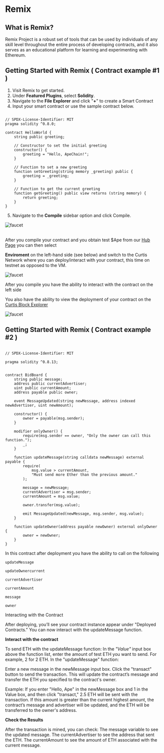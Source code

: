 # Remix
## What is Remix? 
Remix Project is a robust set of tools that can be used by individuals of any skill level throughout the entire process of developing contracts, and it also serves as an educational platform for learning and experimenting with Ethereum.

## Getting Started with Remix ( Contract example #1 )
1. Visit Remix to get started. 
1. Under **Featured Plugins**, select **Solidity**.
3. Navigate to the **File Explorer** and click "**+**" to create a Smart Contract 
4. Input your smart contract or use the sample contract below.
```solidity

// SPDX-License-Identifier: MIT
pragma solidity ^0.8.0;

contract HelloWorld {
    string public greeting;

    // Constructor to set the initial greeting
    constructor() {
        greeting = "Hello, ApeChain!";
    }

    // Function to set a new greeting
    function setGreeting(string memory _greeting) public {
        greeting = _greeting;
    }

    // Function to get the current greeting
    function getGreeting() public view returns (string memory) {
        return greeting;
    }
}
```
5. Navigate to the **Compile** sidebar option and click Compile. 


![faucet](../../images/Remix_1.png)
<br></br>

After you compile your contract and you obtain test $Ape from our [Hub Page](https://curtis.hub.caldera.xyz/) you can then select 

**Enviroment** on the left-hand side (see below) and switch to the Curtis Network where you can deploy/interact with your contract, this time on testnet as opposed to the VM.



![faucet](../../images/remix_deploy_share.png)


After you compile you have the ability to interact with the contract on the left side 

You also have the ability to view the deployment of your contract on the [Curtis Block Explorer](https://curtis.explorer.caldera.xyz/)

![faucet](../../images/deployed_contract.png)



## Getting Started with Remix ( Contract example #2 ) 
```solidity

// SPDX-License-Identifier: MIT

pragma solidity ^0.8.13;


contract BidBoard {
    string public message;
    address public currentAdvertiser;
    uint public currentAmount;
    address payable public owner;
    
    event MessageUpdated(string newMessage, address indexed newAdvertiser, uint newAmount);
    
    constructor() {
        owner = payable(msg.sender);
    }
    
    modifier onlyOwner() {
        require(msg.sender == owner, "Only the owner can call this function.");
        _; 
    }
    
    function updateMessage(string calldata newMessage) external payable {
        require(
            msg.value > currentAmount,
            "Must send more Ether than the previous amount."
        );
        
        message = newMessage;
        currentAdvertiser = msg.sender;
        currentAmount = msg.value;
        
        owner.transfer(msg.value);
        
        emit MessageUpdated(newMessage, msg.sender, msg.value);
    }
    
    function updateOwner(address payable newOwner) external onlyOwner {
        owner = newOwner;
    }
}
```

In this contract after deployment you have the ability to call on the following 
```
updateMessage
```
```
updateOwnercurrent 
```
```
currentAdvertiser
```
```
currentAmount
```
```
message
```
```
owner
```
Interacting with the Contract

After deploying, you’ll see your contract instance appear under "Deployed Contracts."
You can now interact with the updateMessage function.



**Interact with the contract**

To send ETH with the updateMessage function:
In the *"Value"* input box above the function list, enter the amount of test ETH you want to send. For example, 2 for 2 ETH.
In the "updateMessage" function:

Enter a new message in the newMessage input box.
Click the "transact" button to send the transaction.
This will update the contract’s message and transfer the ETH you specified to the contract's owner.

Example:
If you enter "Hello, Ape" in the newMessage box and 1 in the Value box, and then click "transact," 2.5 ETH will be sent with the transaction. If this amount is greater than the current highest amount, the contract’s message and advertiser will be updated, and the ETH will be transferred to the owner's address.

**Check the Results**

After the transaction is mined, you can check:
The message variable to see the updated message.
The currentAdvertiser to see the address that sent the ETH.
The currentAmount to see the amount of ETH associated with the current message.



